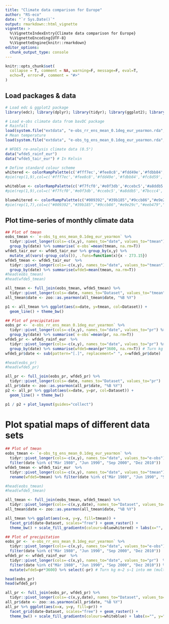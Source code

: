 ```yaml
---
title: "Climate data comparison for Europe"
author: "RS-eco"
date: "`r Sys.Date()`"
output: rmarkdown::html_vignette
vignette: >
  %\VignetteIndexEntry{Climate data comparison for Europe}
  %\VignetteEncoding{UTF-8}
  %\VignetteEngine{knitr::rmarkdown}
editor_options: 
  chunk_output_type: console
---
```


```r
knitr::opts_chunk$set(
  collapse = T, comment = NA, warning=F, message=F, eval=T, 
  echo=T, error=F, comment = "#>"
)
```

## Load packages & data

```r
# Load edc & ggplot2 package
library(edc); library(dplyr); library(tidyr); library(ggplot2); library(patchwork)

# Load e-obs climate data from bavDC package
# Rainfall
load(system.file("extdata", "e-obs_rr_ens_mean_0.1deg_eur_yearmon.rda", package = "edc"))
# Mean temperature
load(system.file("extdata", "e-obs_tg_ens_mean_0.1deg_eur_yearmon.rda", package = "edc"))

# WFDE5 re-analysis climate data (0.5°)
data("wfde5_rainf_eur")
data("wfde5_tair_eur") # In Kelvin

# Define standard colour scheme
whitered <- colorRampPalette(c('#fff7ec','#fee8c8','#fdd49e','#fdbb84','#fc8d59','#ef6548','#d7301f','#b30000','#7f0000'))(255)
#pie(rep(1,9),col=c('#fff7ec','#fee8c8','#fdd49e','#fdbb84','#fc8d59','#ef6548','#d7301f','#b30000','#7f0000'))

whiteblue <- colorRampPalette(c('#f7fcf0','#e0f3db','#ccebc5','#a8ddb5','#7bccc4','#4eb3d3','#2b8cbe','#0868ac','#084081'))(255)
#pie(rep(1,9),col=c('#f7fcf0','#e0f3db','#ccebc5','#a8ddb5','#7bccc4','#4eb3d3','#2b8cbe','#0868ac','#084081'))

bluewhitered <- colorRampPalette(c("#009392","#39b185","#9ccb86","#e9e29c","#eeb479","#e88471","#cf597e"))(255)
#pie(rep(1,7),col=c("#009392","#39b185","#9ccb86","#e9e29c","#eeb479","#e88471","#cf597e"))
```

## Plot time-series of monthly climate data

```r
## Plot of tmean
eobs_tmean <- `e-obs_tg_ens_mean_0.1deg_eur_yearmon` %>% 
  tidyr::pivot_longer(cols=-c(x,y), names_to="date", values_to="tmean") %>%
  group_by(date) %>% summarise(`e-obs`=mean(tmean, na.rm=T))
wfde5_tair_eur <- wfde5_tair_eur %>% group_by(x,y) %>% 
  mutate_at(vars(-group_cols()), .funs=function(x){x - 273.15})
wfde5_tmean <- wfde5_tair_eur  %>% 
  tidyr::pivot_longer(cols=-c(x,y), names_to="date", values_to="tmean") %>%
  group_by(date) %>% summarise(wfde5=mean(tmean, na.rm=T))
#head(eobs_tmean)
#head(wfde5_tmean)

all_tmean <- full_join(eobs_tmean, wfde5_tmean) %>% 
  tidyr::pivot_longer(cols=-date, names_to="Dataset", values_to="tmean")
all_tmean$date <- zoo::as.yearmon(all_tmean$date, "%B %Y")

p1 <- all_tmean %>% ggplot(aes(x=date, y=tmean, col=Dataset)) +
  geom_line() + theme_bw()

## Plot of precipitation
eobs_pr <- `e-obs_rr_ens_mean_0.1deg_eur_yearmon` %>% 
  tidyr::pivot_longer(cols=-c(x,y), names_to="date", values_to="pr") %>%
  group_by(date) %>% summarise(`e-obs`=mean(pr, na.rm=T))
wfde5_pr <- wfde5_rainf_eur  %>% 
  tidyr::pivot_longer(cols=-c(x,y), names_to="date", values_to="pr") %>%
  group_by(date) %>% summarise(wfde5=mean(pr*3600, na.rm=T)) # Turn kg m−2 s−1 into mm (multiply by time)
wfde5_pr$date <- sub(pattern="[.]", replacement=" ", x=wfde5_pr$date)

#head(eobs_pr)
#head(wfde5_pr)

all_pr <- full_join(eobs_pr, wfde5_pr) %>% 
  tidyr::pivot_longer(cols=-date, names_to="Dataset", values_to="pr") 
all_pr$date <- zoo::as.yearmon(all_pr$date, "%B %Y")
p2 <- all_pr %>% ggplot(aes(x=date, y=pr, col=Dataset)) +
  geom_line() + theme_bw()

p1 / p2 + plot_layout(guides="collect")
```

# Plot spatial maps of different data sets

```r
## Plot of tmean
eobs_tmean <- `e-obs_tg_ens_mean_0.1deg_eur_yearmon` %>% 
  tidyr::pivot_longer(cols=-c(x,y), names_to="date", values_to="e-obs") %>%
  filter(date %in% c("Mär 1980", "Jun 1990", "Sep 2000", "Dez 2010"))
wfde5_tmean <- wfde5_tair_eur  %>% 
  tidyr::pivot_longer(cols=-c(x,y), names_to="date", values_to="tmean") %>%
  rename(wfde5=tmean) %>% filter(date %in% c("Mär 1980", "Jun 1990", "Sep 2000", "Dez 2010")) 

#head(eobs_tmean)
#head(wfde5_tmean)

all_tmean <- full_join(eobs_tmean, wfde5_tmean) %>%
  tidyr::pivot_longer(cols=-c(x,y,date), names_to="Dataset", values_to="tmean") %>% drop_na()
all_tmean$date <- zoo::as.yearmon(all_tmean$date, "%B %Y")

all_tmean %>% ggplot(aes(x=x, y=y, fill=tmean)) +
  facet_grid(date~Dataset, scales="free") + geom_raster() +
  theme_bw() + scale_fill_gradientn(colours=bluewhitered) + labs(x="", y="")

## Plot of precipitation
eobs_pr <- `e-obs_rr_ens_mean_0.1deg_eur_yearmon` %>% 
  tidyr::pivot_longer(cols=-c(x,y), names_to="date", values_to="e-obs") %>%
  filter(date %in% c("Mär 1980", "Jun 1990", "Sep 2000", "Dez 2010"))
wfde5_pr <- wfde5_rainf_eur  %>% 
  tidyr::pivot_longer(cols=-c(x,y), names_to="date", values_to="pr")  %>%
  filter(date %in% c("Mär 1980", "Jun 1990", "Sep 2000", "Dez 2010")) %>%
  mutate(wfde5=pr*3600) %>% select(-pr) # Turn kg m−2 s−1 into mm (multiply by time)

head(eobs_pr)
head(wfde5_pr)

all_pr <- full_join(eobs_pr, wfde5_pr) %>% 
  tidyr::pivot_longer(cols=-c(x,y,date), names_to="Dataset", values_to="pr") %>% drop_na()
all_pr$date <- zoo::as.yearmon(all_pr$date, "%B %Y")
all_pr %>% ggplot(aes(x=x, y=y, fill=pr)) +
  facet_grid(date~Dataset, scales="free") + geom_raster() + 
  theme_bw() + scale_fill_gradientn(colours=whiteblue) + labs(x="", y="")
```
